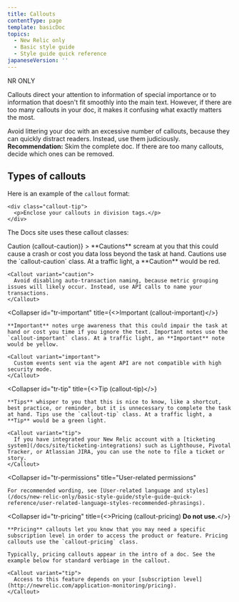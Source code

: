 ```yaml
---
title: Callouts
contentType: page
template: basicDoc
topics:
  - New Relic only
  - Basic style guide
  - Style guide quick reference
japaneseVersion: ''
---
```


NR ONLY

Callouts direct your attention to information of special importance or to information that doesn't fit smoothly into the main text. However, if there are too many callouts in your doc, it makes it confusing what exactly matters the most.

Avoid littering your doc with an excessive number of callouts, because they can quickly distract readers. Instead, use them judiciously. **Recommendation:** Skim the complete doc. If there are too many callouts, decide which ones can be removed.

## Types of callouts

Here is an example of the `callout` format:

```
<div class="callout-tip">
  <p>Enclose your callouts in division tags.</p>
</div>
```

The Docs site uses these callout classes:

<CollapserGroup>
  <Collapser
    id="tr-caution"
    title={<>Caution (<InlineCode>callout-caution</InlineCode>)</>}
  >
    **Cautions** scream at you that this could cause a crash or cost you data loss beyond the task at hand. Cautions use the `callout-caution` class. At a traffic light, a **Caution** would be red.

    <Callout variant="caution">
      Avoid disabling auto-transaction naming, because metric grouping issues will likely occur. Instead, use API calls to name your transactions.
    </Callout>
  </Collapser>

  <Collapser
    id="tr-important"
    title={<>Important (<InlineCode>callout-important</InlineCode>)</>}
  >
    **Important** notes urge awareness that this could impair the task at hand or cost you time if you ignore the text. Important notes use the `callout-important` class. At a traffic light, an **Important** note would be yellow.

    <Callout variant="important">
      Custom events sent via the agent API are not compatible with high security mode.
    </Callout>
  </Collapser>

  <Collapser
    id="tr-tip"
    title={<>Tip (<InlineCode>callout-tip</InlineCode>)</>}
  >
    **Tips** whisper to you that this is nice to know, like a shortcut, best practice, or reminder, but it is unnecessary to complete the task at hand. Tips use the `callout-tip` class. At a traffic light, a **Tip** would be a green light.

    <Callout variant="tip">
      If you have integrated your New Relic account with a [ticketing system](/docs/site/ticketing-integrations) such as Lighthouse, Pivotal Tracker, or Atlassian JIRA, you can use the note to file a ticket or story.
    </Callout>
  </Collapser>

  <Collapser
    id="tr-permissions"
    title="User-related permissions"
  >
    For recommended wording, see [User-related language and styles](/docs/new-relic-only/basic-style-guide/style-guide-quick-reference/user-related-language-styles-recommended-phrasings).
  </Collapser>

  <Collapser
    id="tr-pricing"
    title={<>Pricing (<InlineCode>callout-pricing</InlineCode>) <strong>Do not use.</strong></>}
  >
    **Pricing** callouts let you know that you may need a specific subscription level in order to access the product or feature. Pricing callouts use the `callout-pricing` class.

    Typically, pricing callouts appear in the intro of a doc. See the example below for standard verbiage in the callout.

    <Callout variant="tip">
      Access to this feature depends on your [subscription level](http://newrelic.com/application-monitoring/pricing).
    </Callout>
  </Collapser>
</CollapserGroup>
